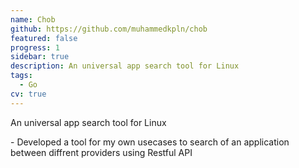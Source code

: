 ```yaml
---
name: Chob
github: https://github.com/muhammedkpln/chob
featured: false
progress: 1
sidebar: true
description: An universal app search tool for Linux
tags:
  - Go
cv: true
---
```



<ProjectDetails>An universal app search tool for Linux</ProjectDetails>

<CvOnlyDetails>
  - Developed a tool for my own usecases to search of an application between
  diffrent providers using Restful API
</CvOnlyDetails>
